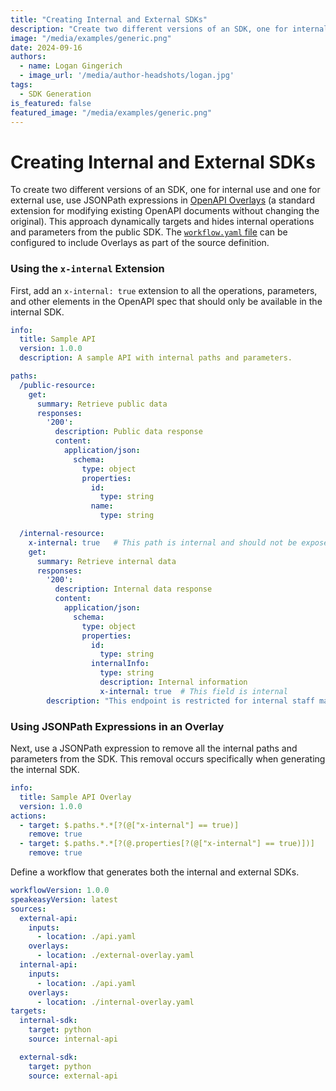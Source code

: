 ```yaml
---
title: "Creating Internal and External SDKs"
description: "Create two different versions of an SDK, one for internal use and one for external use, using JSONPath expressions in OpenAPI Overlays."
image: "/media/examples/generic.png"
date: 2024-09-16
authors:
  - name: Logan Gingerich
  - image_url: '/media/author-headshots/logan.jpg'
tags:
  - SDK Generation
is_featured: false
featured_image: "/media/examples/generic.png"
---
```


# Creating Internal and External SDKs

To create two different versions of an SDK, one for internal use and one for external use, use JSONPath expressions in [OpenAPI Overlays](/openapi/overlays) (a standard extension for modifying existing OpenAPI documents without changing the original). This approach dynamically targets and hides internal operations and parameters from the public SDK. The [`workflow.yaml` file](/docs/workflow-file-reference) can be configured to include Overlays as part of the source definition.

### Using the `x-internal` Extension

First, add an `x-internal: true` extension to all the operations, parameters, and other elements in the OpenAPI spec that should only be available in the internal SDK.

```yaml api.yaml
info:
  title: Sample API
  version: 1.0.0
  description: A sample API with internal paths and parameters.

paths:
  /public-resource:
    get:
      summary: Retrieve public data
      responses:
        '200':
          description: Public data response
          content:
            application/json:
              schema:
                type: object
                properties:
                  id:
                    type: string
                  name:
                    type: string

  /internal-resource:
    x-internal: true   # This path is internal and should not be exposed externally
    get:
      summary: Retrieve internal data
      responses:
        '200':
          description: Internal data response
          content:
            application/json:
              schema:
                type: object
                properties:
                  id:
                    type: string
                  internalInfo:
                    type: string
                    description: Internal information
                    x-internal: true  # This field is internal
        description: "This endpoint is restricted for internal staff management and not visible in public SDKs."
```

### Using JSONPath Expressions in an Overlay

Next, use a JSONPath expression to remove all the internal paths and parameters from the SDK. This removal occurs specifically when generating the internal SDK.

```yaml internal-overlay.yaml
info:
  title: Sample API Overlay
  version: 1.0.0
actions:
  - target: $.paths.*.*[?(@["x-internal"] == true)]
    remove: true
  - target: $.paths.*.*[?(@.properties[?(@["x-internal"] == true)])]
    remove: true
```

Define a workflow that generates both the internal and external SDKs.

```yaml workflow.yaml
workflowVersion: 1.0.0
speakeasyVersion: latest
sources:
  external-api:
    inputs:
      - location: ./api.yaml
    overlays:
      - location: ./external-overlay.yaml
  internal-api:
    inputs:
      - location: ./api.yaml
    overlays:
      - location: ./internal-overlay.yaml
targets:
  internal-sdk:
    target: python
    source: internal-api

  external-sdk:
    target: python
    source: external-api
```      